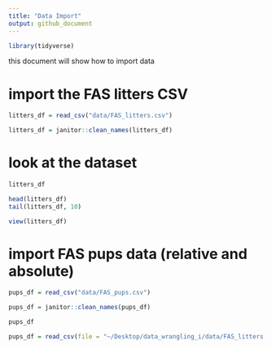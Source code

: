 ```yaml
---
title: "Data Import"
output: github_document
---
```


```r
library(tidyverse)
```

this document will show how to import data


# import the FAS litters CSV

```r
litters_df = read_csv("data/FAS_litters.csv")

litters_df = janitor::clean_names(litters_df)
```
# look at the dataset

```r
litters_df

head(litters_df)
tail(litters_df, 10)
```

```r
view(litters_df)
```

# import FAS pups data (relative and absolute)

```r
pups_df = read_csv("data/FAS_pups.csv")

pups_df = janitor::clean_names(pups_df)

pups_df
```
```r
pups_df = read_csv(file = "~/Desktop/data_wrangling_i/data/FAS_litters.csv")
```
```r

```



